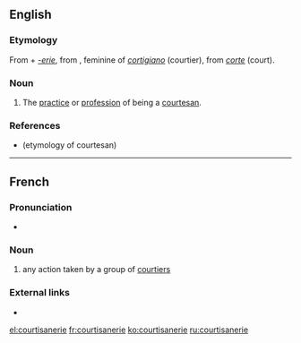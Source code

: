 ==English==

===Etymology===
From {{etyl|frm|en}} {{m|frm|courtisane|}} + ''[[-erie]]'',
from {{etyl|it|en}} {{m|it|cortigiana|}}, feminine of ''[[cortigiano]]'' (courtier), from ''[[corte]]'' (court).

===Noun===
{{en-noun}}

# The [[practice]] or [[profession]] of being a [[courtesan]].

===References===
* {{R:Webster 1913|courtesan}} (etymology of courtesan)

----

==French==

===Pronunciation===
* {{IPA|/kuʁ.ti.zan.ʁi/|lang=fr}}

===Noun===
{{fr-noun|f}}

# any action taken by a group of [[courtier]]s

===External links===
* {{R:TLFi}}

[[el:courtisanerie]]
[[fr:courtisanerie]]
[[ko:courtisanerie]]
[[ru:courtisanerie]]